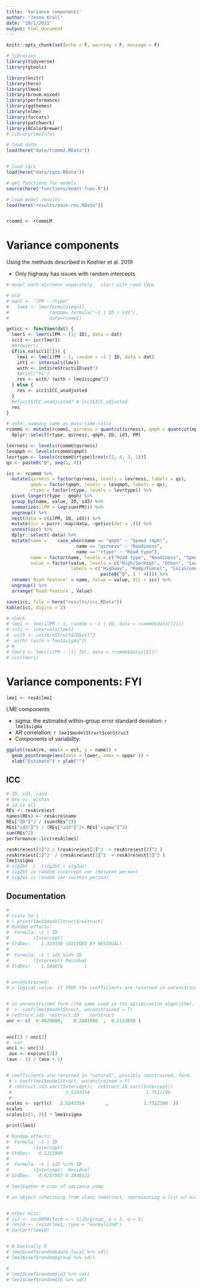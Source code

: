 ```yaml
---
title: 'Variance components'
author: "Jenna Krall"
date: "10/1/2021"
output: html_document
---
```


```r
knitr::opts_chunk$set(echo = F, warning = F, message = F)
```

```r
# libraries
library(tidyverse)
library(gtools)

library(knitr)
library(here)
library(lme4)
library(broom.mixed)
library(performance)
library(ggthemes)
library(nlme)
library(forcats)
library(patchwork)
library(RColorBrewer)
# library(lmeInfo)

```


```r
# load data
load(here("data/rcomm2.RData"))


# load iqrs
load(here("data/iqrs.RData"))

# get functions for models
source(here("functions/model-funs.R"))

# load model results
load(here("results/main-res.RData"))


rcomm1 <- rcommLM

```



# Variance components

Using the methods described in Koehler et al. 2019

- Only highway has issues with random intercepts

```r
# model each microenv separately.  start with road type

# old
# eqn1 <- "lPM ~ rtype"
#   lme1 <- lme(formula(eqn1),
#               random= formula("~1 | ID / id3"),
#               data=rcomm1)

geticc <- function(dat) {
  lmer1 <- lmer(ilPM ~ (1| ID), data = dat)
  icc1 <- icc(lmer1)
  #browser()
  if(is.na(icc1[1])) {
    lme1 <- lme(ilPM ~ 1, random = ~1 | ID, data = dat)
    int1 <- intervals(lme1)
    with <- int1$reStruct$ID$est^2 
    #print("hi")
    res <- with/ (with + lme1$sigma^2)
  } else {
    res <- icc1$ICC_unadjusted
  }
  #c(icc1$ICC_unadjusted) # icc1$ICC_adjusted
  res
}

# note: summary same as mass-time-ratio
rcommU <- mutate(rcomm1, qsrness = quantcut(srness), qmph = quantcut(mph)) %>%
  dplyr::select(rtype, qsrness, qmph, ID, id3, PM) 

levrness <- levels(rcommU$qsrness)
levqmph <- levels(rcommU$qmph)
levrtype <- levels(rcommU$rtype)[rev(c(2, 4, 3, 1))]
qs <- paste0("Q", seq(1, 4))

icc <- rcommU %>%
  mutate(qsrness = factor(qsrness, levels = levrness, labels = qs),
         qmph = factor(qmph, levels = levqmph, labels = qs),
         rtype = factor(rtype, levels = levrtype)) %>%
  pivot_longer(rtype : qmph) %>%
  group_by(name, value, ID, id3) %>%
  summarize(ilPM = log(sum(PM))) %>%
  ungroup() %>%
  nest(data = c(ilPM, ID, id3)) %>%
  mutate(icc = purrr::map(data, ~geticc(dat = .))) %>%
  unnest(icc) %>%
  dplyr::select(-data) %>%
  mutate(name =    case_when(name == "qmph" ~ "Speed (mph)",
                          name == "qsrness" ~ "Roadiness",
                          name == "rtype" ~ "Road type"),
         name = factor(name, levels = c("Road type", "Roadiness", "Speed (mph)")),
         value = factor(value, levels = c("High/SecHigh", "Other", "LocalConn", "Local", paste0("Q", 1 : 4)),
                        labels = c("Highway", "Ramp/Tunnel", "LocalConn", "Local",
                                   paste0("Q", 1 : 4)))) %>%
  rename(`Road feature` = name, Value = value, ICC = icc) %>%
  ungroup() %>%
  arrange(`Road feature`, Value)
```


```r
save(icc, file = here("results/icc.RData"))
kable(icc, digits = 2)

# check
# lme1 <- lme(ilPM ~ 1, random = ~1 | ID, data = rcommU$data[[2]])
# int1 <- intervals(lme1)
#  with <- int1$reStruct$ID$est^2 
#  with/ (with + lme1$sigma^2)
# # 
# lmer1 <- lmer(ilPM ~ (1| ID), data = rcommU$data[[2]])
# icc(lmer1)
```








# Variance components: FYI





```r
lme1 <- resA$lme1
```


LME components

- sigma: the estimated within-group error standard deviation: `r lme1$sigma`
- AR correlation: `r lme1$modelStruct$corStruct`
- Components of variability:

```r

ggplot(resA$re, aes(x = est, y = name)) + 
  geom_pointrange(aes(xmin = lower, xmax = upper )) +
  xlab("Estimate") + ylab("")

```


## ICC

```r
# ID, id3, rand
# btw vs. within
# id vs all
REs <- resA$re$est
names(REs) <- resA$re$name
REs["ID"]^2 / (sum(REs^2))
REs["id3"]^2 / (REs["id3"]^2+ REs["sigma"]^2)
sum(REs^2)
performance::icc(resA$lme1)

resA$re$est[1]^2 / (resA$re$est[1]^2  + resA$re$est[2]^2 )
resA$re$est[1]^2  / (resA$re$est[1]^2  + resA$re$est[3]^2 )
lme1$sigma 
# sig2bt  /  (sig2bt + sig2wi)
# sig2bt is random intercept var (between person)
# sig2wi is random var (within person)
```

## Documentation
```r

#
# scale to 1
# > print(lme1$modelStruct$reStruct)
# Random effects:
#  Formula: ~1 | ID
#         (Intercept)
# StdDev:    1.323336 (DIVIDED BY RESIDUAL)
# 
#  Formula: ~1 | id3 %in% ID
#         (Intercept) Residual
# StdDev:    1.588816        1


# unconstrained: 	
# a logical value. If TRUE the coefficients are returned in unconstrained form (the same used in the optimization algorithm). If FALSE the coefficients are returned in "natural", possibly constrained, form. Defaults to TRUE.


# in unconstrained form (the same used in the optimization algorithm).
#  >  coef(lme1$modelStruct, unconstrained = T)
# reStruct.id3  reStruct.ID    corStruct 
unc <- c(  0.4629889,    0.2801560  ,  0.2113650 )


unc[1] / unc[2]
#  cor
unc1 <- unc[3]
 aux <- exp(unc[3])
(aux - 1) / (aux + 1)


# coefficients are returned in "natural", possibly constrained, form.
 # > coef(lme1$modelStruct, unconstrained = F)
 # reStruct.id3.var((Intercept))  reStruct.ID.var((Intercept))                 corStruct.Phi 
 #                    2.5243354                     1.7512190                     0.1052908 
 # 
scales <- sqrt(c(   2.5243354        ,             1.7512190  ))
scales
scales[c(1, 2)] * lme1$sigma

print(lme1)

# Random effects:
#  Formula: ~1 | ID
#         (Intercept)
# StdDev:   0.5211989
# 
#  Formula: ~1 | id3 %in% ID
#         (Intercept)  Residual
# StdDev:   0.6257585 0.3938522
```



```r
# lme1$apVar # vcov of variance comp

# an object inheriting from class lmeStruct, representing a list of mixed-effects model components, such as reStruct, corStruct, and varFunc objects.


# other misc:
# cs1 <- corARMA(form = ~ 1|ID/group, p = 5, q = 5)
# resid <- resid(lme1, type = "normalized")
# VarCorr(lme1d)


# # basically 0
# lme2$coef$random$date_local %>% sd()
# lme3$coef$random$group %>% sd()

# 
# lme1$coef$random$id3 %>% sd()
# lme1$coef$random$ID %>% sd()
```         




    



